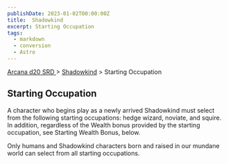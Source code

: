 ```yaml
---
publishDate: 2023-01-02T00:00:00Z
title:  Shadowkind
excerpt: Starting Occupation
tags:
  - markdown
  - conversion
  - Astro
---
```


[ Arcana d20 SRD ](/#arcanaD20) > [ Shadowkind](arcana-d20-srd-shadowkind-index) > Starting Occupation

##  Starting Occupation

A character who begins play as a newly arrived Shadowkind must select from the
following starting occupations: hedge wizard, noviate, and squire. In
addition, regardless of the Wealth bonus provided by the starting occupation,
see Starting Wealth Bonus, below.

Only humans and Shadowkind characters born and raised in our mundane world can
select from all starting occupations.

